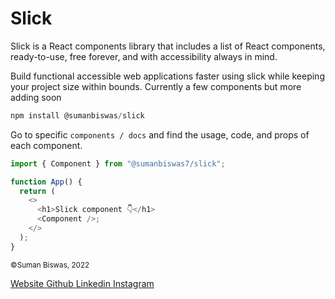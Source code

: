 <!-- Custom-MDX-Documentation.mdx -->


<Meta title="Introduction" />

# Slick

Slick is a React components library that includes a list of React components, ready-to-use, free forever, and with accessibility always in mind.

Build functional accessible web applications faster using slick while keeping your project size within bounds. Currently a few components but more adding soon

```js
npm install @sumanbiswas/slick
```

Go to specific `components / docs` and find the usage, code, and props of each component.

```js
import { Component } from "@sumanbiswas7/slick";

function App() {
  return (
    <>
      <h1>Slick component 👇</h1>
      <Component />;
    </>
  );
}
```

<style>
  {`
    .copy-p  {
      text-align: center;
      margin-top: 5rem;
    }

    .copyright {
      color: #999;
    }

    .link{
        margin-inline:5px;
        font-size:.7rem;
        color:#454545;
        text-decoration:underline;
    }
  `}
</style>

<p className="copy-p">
  <small className="copyright">&copy;Suman Biswas, 2022</small>
  <footer>
    <a href="https://sumanbiswas.vercel.app/" target="_blank" className="link">
      Website
    </a>
    <a href="https://github.com/sumanbiswas7" target="_blank" className="link">
      Github
    </a>
    <a
      href="https://www.linkedin.com/in/sumanbiswas7"
      target="_blank"
      className="link"
    >
      Linkedin
    </a>
    <a
      href="https://www.instagram.com/sumanbiswas7"
      target="_blank"
      className="link"
    >
      Instagram
    </a>
  </footer>
</p>
